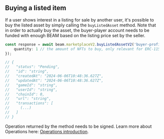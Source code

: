 ## Buying a listed item

If a user shows interest in a listing for sale by another user, it's possible to buy the listed asset by simply calling the `buyListedAsset` method. Note that in order to actually buy the asset, the buyer-player account needs to be funded with enough BEAM based on the listing price set by the seller.

```typescript
const response = await beam.marketplaceV2.buyListedAssetV2('buyer-profile-id', 'order-id-to-fulfill' {
    quantity: 1 // the amount of NFTs to buy, only relevant for ERC-1155 based tokens, defaults to 1
});

// {
//   "status": "Pending",
//   "id": "string",
//   "createdAt": "2024-06-06T10:48:36.627Z",
//   "updatedAt": "2024-06-06T10:48:36.627Z",
//   "gameId": "string",
//   "userId": "string",
//   "chainId": 0,
//   "url": "string",
//   "transactions": [
//     (...)
//   ]
// }

```

Operation returned by the method needs to be signed. Learn more about Operations here: [Operations introduction](/service/operations/Introduction).

